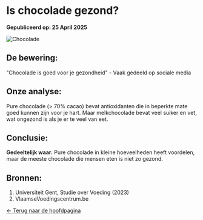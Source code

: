 # Is chocolade gezond?

**Gepubliceerd op: 25 April 2025**

![Chocolade](/images/chocolade.svg)

## De bewering:
"Chocolade is goed voor je gezondheid" - Vaak gedeeld op sociale media

## Onze analyse:
Pure chocolade (> 70% cacao) bevat antioxidanten die in beperkte mate goed kunnen zijn voor je hart. Maar melkchocolade bevat veel suiker en vet, wat ongezond is als je er te veel van eet.

## Conclusie:
**Gedeeltelijk waar.** Pure chocolade in kleine hoeveelheden heeft voordelen, maar de meeste chocolade die mensen eten is niet zo gezond.

## Bronnen:
1. Universiteit Gent, Studie over Voeding (2023)
2. VlaamseVoedingscentrum.be

[← Terug naar de hoofdpagina](/)